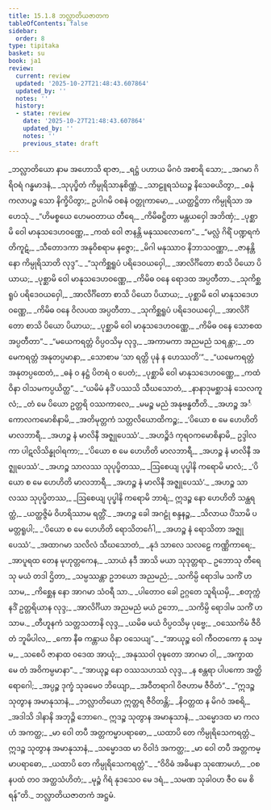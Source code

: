 ```yaml
---
title: 15.1.8 ဘလ္လာတိယဇာတက
tableOfContents: false
sidebar:
  order: 8
type: tipitaka
basket: su
book: ja1
review:
  current: review
  updated: '2025-10-27T21:48:43.607864'
  updated_by: ''
  notes: ''
  history:
  - state: review
    date: '2025-10-27T21:48:43.607864'
    updated_by: ''
    notes: ''
    previous_state: draft
---
```



<ReviewStatus review={frontmatter.review} showDetails={true} />

<HypothesisAnnotation frontmatter={frontmatter} />

<DynamicBreadcrumb />

<Division number="186" book="ja1" e="ch" v="22" p="330">

<Paragraph number="3045" type="verses" book="ja1">
_ဘလ္လာတိယော နာမ အဟောသိ ရာဇာ,_  
_ရဋ္ဌံ ပဟာယ မိဂဝံ အစာရိ သော;_  
_အဂမာ ဂိရိဝရံ ဂန္ဓမာဒနံ,_  
_သုပုပ္ဖိတံ ကိမ္ပုရိသာနုစိဏ္ဏံ._  

</Paragraph>

</Division>
<Division number="187" book="ja1" e="ch" v="22" p="330">

<Paragraph number="3046" type="verses" book="ja1">
_သာဠူရသံဃဉ္စ နိသေဓယိတွာ,_  
_ဓနုံ ကလာပဉ္စ သော နိက္ခိပိတွာ;_  
ဥပါဂမိ ဝစနံ ဝတ္တုကာမော,_  
_ယတ္ထဋ္ဌိတာ ကိမ္ပုရိသာ အဟေသုံ._  

</Paragraph>

</Division>
<Division number="188" book="ja1" e="ch" v="22" p="330">

<Paragraph number="3047" type="verses" book="ja1">
_“ဟိမစ္စယေ ဟေမဝတာယ တီရေ,_  
_ကိမိဓဋ္ဌိတာ မန္တယဝှေါ အဘိဏှံ;_  
_ပုစ္ဆာမိ ဝေါ မာနုသဒေဟဝဏ္ဏေ,_  
_ကထံ ဝေါ ဇာနန္တိ မနုဿလောကေ”._  

</Paragraph>

</Division>
<Division number="189" book="ja1" e="ch" v="22" p="331">

<Paragraph number="3048" type="verses" book="ja1">
_“မလ္လံ ဂိရိံ ပဏ္ဍရကံ တိကူဋံ,_  
_သီတောဒကာ အနုဝိစရာမ နဇ္ဇော;_  
_မိဂါ မနုဿာဝ နိဘာသဝဏ္ဏာ,_  
_ဇာနန္တိ နော ကိမ္ပုရိသာတိ လုဒ္ဒ”._  

</Paragraph>

</Division>
<Division number="190" book="ja1" e="ch" v="22" p="331">

<Paragraph number="3049" type="verses" book="ja1">
_“သုကိစ္ဆရူပံ ပရိဒေဝယဝှေါ,_  
_အာလိင်္ဂိတော စာသိ ပိယော ပိယာယ;_  
_ပုစ္ဆာမိ ဝေါ မာနုသဒေဟဝဏ္ဏေ,_  
_ကိမိဓ ဝနေ ရောဒထ အပ္ပတီတာ._  

</Paragraph>

</Division>
<Division number="191" book="ja1" e="ch" v="22" p="331">

<Paragraph number="3050" type="verses" book="ja1">
_သုကိစ္ဆရူပံ ပရိဒေဝယဝှေါ,_  
_အာလိင်္ဂိတော စာသိ ပိယော ပိယာယ;_  
_ပုစ္ဆာမိ ဝေါ မာနုသဒေဟဝဏ္ဏေ,_  
_ကိမိဓ ဝနေ ဝိလပထ အပ္ပတီတာ._  

</Paragraph>

</Division>
<Division number="192" book="ja1" e="ch" v="22" p="331">

<Paragraph number="3051" type="verses" book="ja1">
_သုကိစ္ဆရူပံ ပရိဒေဝယဝှေါ,_  
_အာလိင်္ဂိတော စာသိ ပိယော ပိယာယ;_  
_ပုစ္ဆာမိ ဝေါ မာနုသဒေဟဝဏ္ဏေ,_  
_ကိမိဓ ဝနေ သောစထ အပ္ပတီတာ”._  

</Paragraph>

</Division>
<Division number="193" book="ja1" e="ch" v="22" p="331">

<Paragraph number="3052" type="verses" book="ja1">
_“မယေကရတ္တံ ဝိပ္ပဝသိမှ လုဒ္ဒ,_  
_အကာမကာ အညမညံ သရန္တာ;_  
_တမေကရတ္တံ အနုတပ္ပမာနာ,_  
_သောစာမ ‘သာ ရတ္တိ ပုနံ န ဟေဿတိ’”._  

</Paragraph>

</Division>
<Division number="194" book="ja1" e="ch" v="22" p="331">

<Paragraph number="3053" type="verses" book="ja1">
_“ယမေကရတ္တံ အနုတပ္ပထေတံ,_  
_ဓနံ ဝ နဋ္ဌံ ပိတရံ ဝ ပေတံ;_  
_ပုစ္ဆာမိ ဝေါ မာနုသဒေဟဝဏ္ဏေ,_  
_ကထံ ဝိနာ ဝါသမကပ္ပယိတ္ထ”._  

</Paragraph>

</Division>
<Division number="195" book="ja1" e="ch" v="22" p="331">

<Paragraph number="3054" type="verses" book="ja1">
_“ယမိမံ နဒိံ ပဿသိ သီဃသောတံ,_  
_နာနာဒုမစ္ဆာဒနံ သေလကူလံ;_  
_တံ မေ ပိယော ဥတ္တရိ ဝဿကာလေ,_  
_မမဉ္စ မညံ အနုဗန္ဓတီတိ._  

</Paragraph>

</Division>
<Division number="196" book="ja1" e="ch" v="22" p="332">

<Paragraph number="3055" type="verses" book="ja1">
_အဟဉ္စ အင်္ကောလကမောစိနာမိ,_  
_အတိမုတ္တကံ သတ္တလိယောထိကဉ္စ;_  
_‘ပိယော စ မေ ဟေဟိတိ မာလဘာရီ,_  
_အဟဉ္စ နံ မာလိနီ အဇ္ဈုပေဿံ’._  

</Paragraph>

</Division>
<Division number="197" book="ja1" e="ch" v="22" p="332">

<Paragraph number="3056" type="verses" book="ja1">
_အဟဉ္စိဒံ ကုရဝကမောစိနာမိ,_  
ဥဒ္ဒါလကာ ပါဋလိသိန္ဓုဝါရကာ;_  
_‘ပိယော စ မေ ဟေဟိတိ မာလဘာရီ,_  
_အဟဉ္စ နံ မာလိနီ အဇ္ဈုပေဿံ’._  

</Paragraph>

</Division>
<Division number="198" book="ja1" e="ch" v="22" p="332">

<Paragraph number="3057" type="verses" book="ja1">
_အဟဉ္စ သာလဿ သုပုပ္ဖိတဿ,_  
_ဩစေယျ ပုပ္ဖါနိ ကရောမိ မာလံ;_  
_‘ပိယော စ မေ ဟေဟိတိ မာလဘာရီ,_  
_အဟဉ္စ နံ မာလိနီ အဇ္ဈုပေဿံ’._  

</Paragraph>

</Division>
<Division number="199" book="ja1" e="ch" v="22" p="332">

<Paragraph number="3058" type="verses" book="ja1">
_အဟဉ္စ သာလဿ သုပုပ္ဖိတဿ,_  
_ဩစေယျ ပုပ္ဖါနိ ကရောမိ ဘာရံ;_  
ဣဒဉ္စ နော ဟေဟိတိ သန္ထရတ္ထံ,_  
_ယတ္ထဇ္ဇိမံ ဝိဟရိဿာမ ရတ္တိံ._  

</Paragraph>

</Division>
<Division number="200" book="ja1" e="ch" v="22" p="332">

<Paragraph number="3059" type="verses" book="ja1">
_အဟဉ္စ ခေါ အဂဠုံ စန္ဒနဉ္စ,_  
_သိလာယ ပိံသာမိ ပမတ္တရူပါ;_  
_‘ပိယော စ မေ ဟေဟိတိ ရောသိတင်္ဂေါ,_  
_အဟဉ္စ နံ ရောသိတာ အဇ္ဈုပေဿံ’._  

</Paragraph>

</Division>
<Division number="201" book="ja1" e="ch" v="22" p="332">

<Paragraph number="3060" type="verses" book="ja1">
_အထာဂမာ သလိလံ သီဃသောတံ,_  
_နုဒံ သာလေ သလဠေ ကဏ္ဏိကာရေ;_  
_အာပူရထ တေန မုဟုတ္တကေန,_  
_သာယံ နဒီ အာသိ မယာ သုဒုတ္တရာ._  

</Paragraph>

</Division>
<Division number="202" book="ja1" e="ch" v="22" p="332">

<Paragraph number="3061" type="verses" book="ja1">
ဥဘောသု တီရေသု မယံ တဒါ ဌိတာ,_  
_သမ္ပဿန္တာ ဥဘယော အညမညံ;_  
_သကိမ္ပိ ရောဒါမ သကိံ ဟသာမ,_  
_ကိစ္ဆေန နော အာဂမာ သံဝရီ သာ._  

</Paragraph>

</Division>
<Division number="203" book="ja1" e="ch" v="22" p="333">

<Paragraph number="3062" type="verses" book="ja1">
_ပါတောဝ ခေါ ဥဂ္ဂတေ သူရိယမှိ,_  
_စတုက္ကံ နဒိံ ဥတ္တရိယာန လုဒ္ဒ;_  
_အာလိင်္ဂိယာ အညမညံ မယံ ဥဘော,_  
_သကိမ္ပိ ရောဒါမ သကိံ ဟသာမ._  

</Paragraph>

</Division>
<Division number="204" book="ja1" e="ch" v="22" p="333">

<Paragraph number="3063" type="verses" book="ja1">
_တီဟူနကံ သတ္တသတာနိ လုဒ္ဒ,_  
_ယမိဓ မယံ ဝိပ္ပဝသိမှ ပုဗ္ဗေ;_  
_ဝဿေကိမံ ဇီဝိတံ ဘူမိပါလ,_  
_ကော နီဓ ကန္တာယ ဝိနာ ဝသေယျ”._  

</Paragraph>

</Division>
<Division number="205" book="ja1" e="ch" v="22" p="333">

<Paragraph number="3064" type="verses" book="ja1">
_“အာယုဉ္စ ဝေါ ကီဝတကော နု သမ္မ,_  
_သစေပိ ဇာနာထ ဝဒေထ အာယုံ;_  
_အနုဿဝါ ဝုဍ္ဎတော အာဂမာ ဝါ,_  
_အက္ခာထ မေ တံ အဝိကမ္ပမာနာ”._  

</Paragraph>

</Division>
<Division number="206" book="ja1" e="ch" v="22" p="333">

<Paragraph number="3065" type="verses" book="ja1">
_“အာယုဉ္စ နော ဝဿသဟဿံ လုဒ္ဒ,_  
_န စန္တရာ ပါပကော အတ္ထိ ရောဂေါ;_  
_အပ္ပဉ္စ ဒုက္ခံ သုခမေဝ ဘိယျော,_  
_အဝီတရာဂါ ဝိဇဟာမ ဇီဝိတံ”._  

</Paragraph>

</Division>
<Division number="207" book="ja1" e="ch" v="22" p="333">

<Paragraph number="3066" type="verses" book="ja1">
_“ဣဒဉ္စ သုတွာန အမာနုသာနံ,_  
_ဘလ္လာတိယော ဣတ္တရ ဇီဝိတန္တိ;_  
_နိဝတ္တထ န မိဂဝံ အစရိ,_  
_အဒါသိ ဒါနာနိ အဘုဉ္ဇိ ဘောဂေ._  

</Paragraph>

</Division>
<Division number="208" book="ja1" e="ch" v="22" p="333">

<Paragraph number="3067" type="verses" book="ja1">
ဣဒဉ္စ သုတွာန အမာနုသာနံ,_  
_သမ္မောဒထ မာ ကလဟံ အကတ္ထ;_  
_မာ ဝေါ တပီ အတ္တကမ္မာပရာဓော,_  
_ယထာပိ တေ ကိမ္ပုရိသေကရတ္တံ._  

</Paragraph>

</Division>
<Division number="209" book="ja1" e="ch" v="22" p="333">

<Paragraph number="3068" type="verses" book="ja1">
ဣဒဉ္စ သုတွာန အမာနုသာနံ,_  
_သမ္မောဒထ မာ ဝိဝါဒံ အကတ္ထ;_  
_မာ ဝေါ တပီ အတ္တကမ္မာပရာဓော,_  
_ယထာပိ တေ ကိမ္ပုရိသေကရတ္တံ”._  

</Paragraph>

</Division>
<Division number="210" book="ja1" e="ch" v="22" p="334">

<Paragraph number="3069" type="verses" book="ja1">
_“ဝိဝိဓံ အဓိမနာ သုဏောမဟံ,_  
_ဝစနပထံ တဝ အတ္ထသံဟိတံ;_  
_မုဉ္စံ ဂိရံ နုဒသေဝ မေ ဒရံ,_  
_သမဏ သုခါဝဟ ဇီဝ မေ စိရန်”တိ._  


</Paragraph>
</Division>

<Paragraph number="3070" type="center" book="ja1">
ဘလ္လာတိယဇာတကံ အဋ္ဌမံ.
</Paragraph>